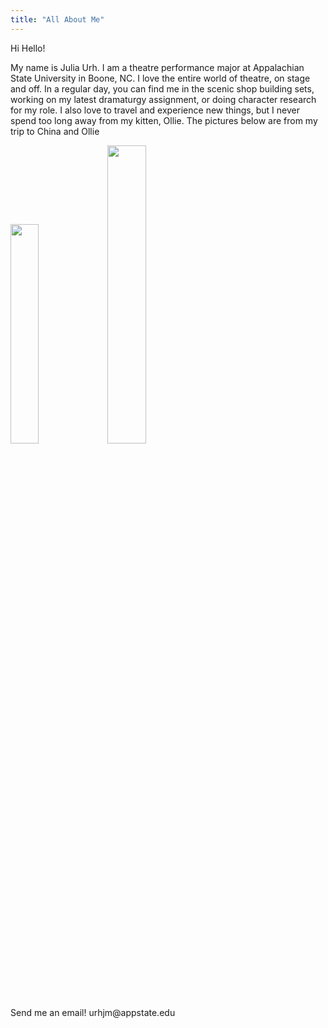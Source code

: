 ```yaml
---
title: "All About Me"
---
```


Hi Hello!

My name is Julia Urh. I am a theatre performance major at Appalachian State University in Boone, NC. I love the entire world of theatre, on stage and off. In a regular day, you can find me in the scenic shop building sets, working on my latest dramaturgy assignment, or doing character research for my role. I also love to travel and experience new things, but I never spend too long away from my kitten, Ollie. The pictures below are from my trip to China and Ollie

![](https://scontent-mia3-2.xx.fbcdn.net/v/t1.0-9/54728154_109531156883906_664918567291977728_n.jpg?_nc_cat=101&_nc_ht=scontent-mia3-2.xx&oh=959722e2569a0a625128c4171ca13075&oe=5D1F0636){width=30%}
![](https://scontent-mia3-2.xx.fbcdn.net/v/t1.0-9/53429967_109531163550572_1482582561224916992_n.jpg?_nc_cat=101&_nc_ht=scontent-mia3-2.xx&oh=ce8255f1cb5ccdb0da1cfbea66c99db1&oe=5D02D170){width=35%}


Send me an email! urhjm@appstate.edu